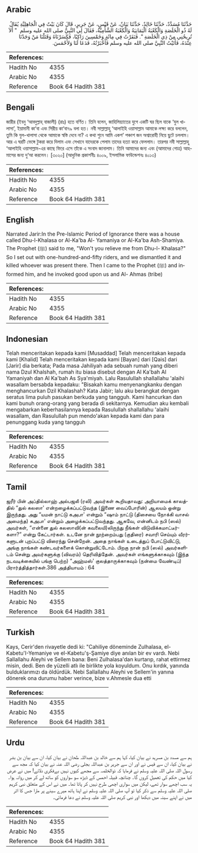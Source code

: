 ## Arabic


<div dir="rtl" lang="ar" style={{fontSize:'larger',backgroundColor:'#f8f9fa',padding:20}}>
حَدَّثَنَا مُسَدَّدٌ، حَدَّثَنَا خَالِدٌ، حَدَّثَنَا بَيَانٌ، عَنْ قَيْسٍ، عَنْ جَرِيرٍ، قَالَ كَانَ بَيْتٌ فِي الْجَاهِلِيَّةِ يُقَالُ لَهُ ذُو الْخَلَصَةِ وَالْكَعْبَةُ الْيَمَانِيَةُ وَالْكَعْبَةُ الشَّأْمِيَّةُ، فَقَالَ لِي النَّبِيُّ صلى الله عليه وسلم ‏ "‏ أَلاَ تُرِيحُنِي مِنْ ذِي الْخَلَصَةِ ‏"‏‏.‏ فَنَفَرْتُ فِي مِائَةٍ وَخَمْسِينَ رَاكِبًا، فَكَسَرْنَاهُ وَقَتَلْنَا مَنْ وَجَدْنَا عِنْدَهُ، فَأَتَيْتُ النَّبِيَّ صلى الله عليه وسلم فَأَخْبَرْتُهُ، فَدَعَا لَنَا وَلأَحْمَسَ‏.‏
</div>
<div style={{backgroundColor:'#f8f9fa',padding:20, marginBottom: 10}}><table> <thead> <tr> <th>References:</th> <th></th> </tr> </thead> <tbody><tr><td>Hadith No</td><td>4355</td></tr><tr><td>Arabic No</td><td>4355</td></tr><tr><td>Reference</td><td>Book 64 Hadith 381</td></tr></tbody></table></div>

## Bengali


<div dir="ltr" lang="bn" style={{fontSize:'larger',backgroundColor:'#f8f9fa',padding:20}}>
জারীর (ইবনু ‘আবদুল্লাহ্ বাজালী) (রাঃ) হতে বর্ণিত। তিনি বলেন, জাহিলিয়্যাতের যুগে একটি ঘর ছিল যাকে ‘যুল খালাসা’, ইয়ামানী কা‘বা এবং সিরীয় কা‘বা৭৯ বলা হত। নবী সাল্লাল্লাহু ‘আলাইহি ওয়াসাল্লাম আমাকে লক্ষ্য করে বললেন, তুমি কি যুল-খালাসা থেকে আমাকে স্বস্তি দেবে না? এ কথা শুনে আমি একশ’ পঞ্চাশ জন অশ্বারোহী নিয়ে ছুটে চললাম। আর এ ঘরটি ভেঙ্গে টুকরা করে দিলাম এবং সেখানে যাদেরকে পেলাম তাদের হত্যা করে ফেললাম। তারপর নবী সাল্লাল্লাহু ‘আলাইহি ওয়াসাল্লাম-এর কাছে ফিরে এসে তাঁকে এ সংবাদ জানালাম। তিনি আমাদের জন্য এবং (আমাদের গোত্র) আহমাসের জন্য দু‘আ করলেন। [৩০২০] (আধুনিক প্রকাশনীঃ ৪০০৯, ইসলামিক ফাউন্ডেশনঃ ৪০১৩)
</div>
<div style={{backgroundColor:'#f8f9fa',padding:20, marginBottom: 10}}><table> <thead> <tr> <th>References:</th> <th></th> </tr> </thead> <tbody><tr><td>Hadith No</td><td>4355</td></tr><tr><td>Arabic No</td><td>4355</td></tr><tr><td>Reference</td><td>Book 64 Hadith 381</td></tr></tbody></table></div>

## English


<div dir="ltr" lang="en" style={{fontSize:'larger',backgroundColor:'#f8f9fa',padding:20}}>
Narrated Jarir:In the Pre-lslamic Period of Ignorance there was a house called Dhu-l-Khalasa or Al-Ka'ba Al- Yamaniya or Al-Ka'ba Ash-Shamiya. The Prophet (ﷺ) said to me, "Won't you relieve me from Dhu-l- Khalasa?" So I set out with one-hundred-and-fifty riders, and we dismantled it and killed whoever was present there. Then I came to the Prophet (ﷺ) and informed him, and he invoked good upon us and Al- Ahmas (tribe)
</div>
<div style={{backgroundColor:'#f8f9fa',padding:20, marginBottom: 10}}><table> <thead> <tr> <th>References:</th> <th></th> </tr> </thead> <tbody><tr><td>Hadith No</td><td>4355</td></tr><tr><td>Arabic No</td><td>4355</td></tr><tr><td>Reference</td><td>Book 64 Hadith 381</td></tr></tbody></table></div>

## Indonesian


<div dir="ltr" lang="id" style={{fontSize:'larger',backgroundColor:'#f8f9fa',padding:20}}>
Telah menceritakan kepada kami [Musaddad] Telah menceritakan kepada kami [Khalid] Telah menceritakan kepada kami [Bayan] dari [Qais] dari [Jarir] dia berkata; Pada masa Jahiliyah ada sebuah rumah yang diberi nama Dzul Khalshah, rumah itu biasa disebut dengan Al Ka'bah Al Yamaniyah dan Al Ka'bah As Sya'miyah. Lalu Rasulullah shallallahu 'alaihi wasallam bersabda kepadaku: "Bisakah kamu menyenangkanku dengan menghancurkan Dzil Khalashah? Kata Jabir; lalu aku berangkat dengan seratus lima puluh pasukan berkuda yang tangguh. Kami hancurkan dan kami bunuh orang-orang yang berada di sekitarnya. Kemudian aku kembali mengabarkan keberhasilannya kepada Rasulullah shallallahu 'alaihi wasallam, dan Rasulullah pun mendo'akan kepada kami dan para penunggang kuda yang tangguh
</div>
<div style={{backgroundColor:'#f8f9fa',padding:20, marginBottom: 10}}><table> <thead> <tr> <th>References:</th> <th></th> </tr> </thead> <tbody><tr><td>Hadith No</td><td>4355</td></tr><tr><td>Arabic No</td><td>4355</td></tr><tr><td>Reference</td><td>Book 64 Hadith 381</td></tr></tbody></table></div>

## Tamil


<div dir="ltr" lang="ta" style={{fontSize:'larger',backgroundColor:'#f8f9fa',padding:20}}>
ஜரீர் பின் அப்தில்லாஹ் அல்பஜலீ (ரலி) அவர்கள் கூறியதாவது: அறியாமைக் காலத்தில் “துல் கலஸா' என்றழைக்கப்பட்டுவந்த (இணை வைப்போரின்) ஆலயம் ஒன்று இருந்தது. அது “யமன் நாட்டு கஅபா' என்றும் “ஷாம் நாட்டு (திசையை நோக்கி வாசல் அமைந்த) கஅபா' என்றும் அழைக்கப்பட்டுவந்தது. ஆகவே, என்னிடம் நபி (ஸல்) அவர்கள், “என்னை துல் கலஸாவி(ன் கவலையி)லிருந்து நீங்கள் விடுவிக்கமாட்டீர்களா?” என்று கேட்டார்கள். உடனே நான் நூற்றைம்பது (குதிரை) சவாரி செய்யும் வீரர்களுடன் புறப்பட்டு விரைந்து சென்றேன். அதை நாங்கள் உடைத்துப் போட்டுவிட்டு, அங்கு நாங்கள் கண்டவர்களைக் கொன்றுவிட்டோம். பிறகு நான் நபி (ஸல்) அவர்களிடம் சென்று அவர்களுக்கு (விவரம்) தெரிவித்தேன். அவர்கள் எங்களுக்காகவும் (இந்த நடவடிக்கையில் பங்கு பெற்ற) “அஹ்மஸ்' குலத்தாருக்காகவும் (நன்மை வேண்டிப்) பிரார்த்தித்தார்கள்.386 அத்தியாயம் : 64
</div>
<div style={{backgroundColor:'#f8f9fa',padding:20, marginBottom: 10}}><table> <thead> <tr> <th>References:</th> <th></th> </tr> </thead> <tbody><tr><td>Hadith No</td><td>4355</td></tr><tr><td>Arabic No</td><td>4355</td></tr><tr><td>Reference</td><td>Book 64 Hadith 381</td></tr></tbody></table></div>

## Turkish


<div dir="ltr" lang="tr" style={{fontSize:'larger',backgroundColor:'#f8f9fa',padding:20}}>
Kays, Cerir'den rivayetle dedi ki: "Cahiliye döneminde Zulhalasa, el-Kabetu'I-Yemaniye ve el-Kabetu'ş-Şamiye diye anılan bir ev vardı. Nebi Sallallahu Aleyhi ve Sellem bana: Beni Zulhalasa'dan kurtarıp, rahat ettirmez misin, dedi. Ben de yüzelli atlı ile birlikte yola koyuldum. Onu kırdık, yanında bulduklarımızı da öldürdük. Nebi Sallallahu Aleyhi ve Sellem'in yanına dönerek ona durumu haber verince, bize v.Ahmesle dua etti
</div>
<div style={{backgroundColor:'#f8f9fa',padding:20, marginBottom: 10}}><table> <thead> <tr> <th>References:</th> <th></th> </tr> </thead> <tbody><tr><td>Hadith No</td><td>4355</td></tr><tr><td>Arabic No</td><td>4355</td></tr><tr><td>Reference</td><td>Book 64 Hadith 381</td></tr></tbody></table></div>

## Urdu


<div dir="rtl" lang="ur" style={{fontSize:'larger',backgroundColor:'#f8f9fa',padding:20}}>
ہم سے مسدد بن مسرہد نے بیان کیا، کہا ہم سے خالد بن عبداللہ طحان نے بیان کیا، ان سے بیان بن بشر نے بیان کیا، ان سے قیس نے اور ان سے جریر بن عبداللہ بجلی رضی اللہ عنہ نے بیان کیا کہ مجھ سے رسول اللہ صلی اللہ علیہ وسلم نے فرمایا کہ ذوالخلصہ سے مجھے کیوں نہیں بےفکری دلاتے! میں نے عرض کیا میں حکم کی تعمیل کروں گا۔ چنانچہ قبیلہ احمس کے ڈیڑھ سو سواروں کو ساتھ لے کر میں روانہ ہوا۔ یہ سب اچھے سوار تھے، لیکن میں سواری اچھی طرح نہیں کر پاتا تھا۔ میں نے اس کے متعلق نبی کریم صلی اللہ علیہ وسلم سے ذکر کیا تو آپ صلی اللہ علیہ وسلم نے اپنا ہاتھ میرے سینے پر مارا جس کا اثر میں نے اپنے سینہ میں دیکھا اور نبی کریم صلی اللہ علیہ وسلم نے دعا فرمائی۔
</div>
<div style={{backgroundColor:'#f8f9fa',padding:20, marginBottom: 10}}><table> <thead> <tr> <th>References:</th> <th></th> </tr> </thead> <tbody><tr><td>Hadith No</td><td>4355</td></tr><tr><td>Arabic No</td><td>4355</td></tr><tr><td>Reference</td><td>Book 64 Hadith 381</td></tr></tbody></table></div>